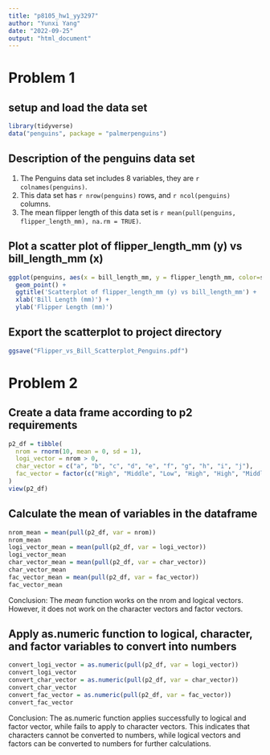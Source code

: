 ```yaml
---
title: "p8105_hw1_yy3297"
author: "Yunxi Yang"
date: "2022-09-25"
output: "html_document"
---
```


# Problem 1

## setup and load the data set

```r
library(tidyverse)
data("penguins", package = "palmerpenguins")
```

## Description of the penguins data set

1.  The Penguins data set includes 8 variables, they are `r colnames(penguins)`.
2.  This data set has `r nrow(penguins)` rows, and `r ncol(penguins)` columns.
3.  The mean flipper length of this data set is `r mean(pull(penguins, flipper_length_mm), na.rm = TRUE)`.

## Plot a scatter plot of flipper_length_mm (y) vs bill_length_mm (x)

```r
ggplot(penguins, aes(x = bill_length_mm, y = flipper_length_mm, color=species)) + 
  geom_point() + 
  ggtitle('Scatterplot of flipper_length_mm (y) vs bill_length_mm') +
  xlab('Bill Length (mm)') +
  ylab('Flipper Length (mm)')
```

## Export the scatterplot to project directory
```r
ggsave("Flipper_vs_Bill_Scatterplot_Penguins.pdf")
```

# Problem 2

## Create a data frame according to p2 requirements
```r
p2_df = tibble(
  nrom = rnorm(10, mean = 0, sd = 1),
  logi_vector = nrom > 0,
  char_vector = c("a", "b", "c", "d", "e", "f", "g", "h", "i", "j"),
  fac_vector = factor(c("High", "Middle", "Low", "High", "High", "Middle", "Low", "Low", "Midlle", "Middle"))
)
view(p2_df)
```

## Calculate the mean of variables in the dataframe
```r
nrom_mean = mean(pull(p2_df, var = nrom))
nrom_mean
logi_vector_mean = mean(pull(p2_df, var = logi_vector))
logi_vector_mean
char_vector_mean = mean(pull(p2_df, var = char_vector))
char_vector_mean
fac_vector_mean = mean(pull(p2_df, var = fac_vector))
fac_vector_mean
```
Conclusion: The _mean_ function works on the nrom and logical vectors. However, it does not work on the character vectors and factor vectors.

## Apply as.numeric function to logical, character, and factor variables to convert into numbers
```r
convert_logi_vector = as.numeric(pull(p2_df, var = logi_vector))
convert_logi_vector
convert_char_vector = as.numeric(pull(p2_df, var = char_vector))
convert_char_vector
convert_fac_vector = as.numeric(pull(p2_df, var = fac_vector))
convert_fac_vector
```
Conclusion: The as.numeric function applies successfully to logical and factor vector, while fails to apply to character vectors. This indicates that characters cannot be converted to numbers, while logical vectors and factors can be converted to numbers for further calculations.


